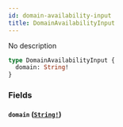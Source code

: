 ```yaml
---
id: domain-availability-input
title: DomainAvailabilityInput
---
```


No description

```graphql
type DomainAvailabilityInput {
  domain: String!
}
```

### Fields

#### `domain` ([`String!`](/graphql/scalars/string))
